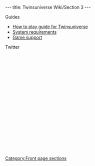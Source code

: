 ---
title: Twinsuniverse Wiki/Section 3
---

<div class="fpbox mobilecollapsible" id="fpguides"><!-- BEGIN Guides box-->
<div class="heading desktopleft mobileleft">Guides</div>
<div class="body bigmobilelinks">
* [[How to play guide for Twinsuniverse]]
* [[System requirements]]
* [[Support|Game support]]
</div>
</div><!--END Guides box-->

<div class="fpbox mobilecollapsible" id="fptwitter"><!-- BEGIN Twitter box-->
<div class="heading desktopcenter mobileleft">Twitter</div>
<div class="body" style="height: 310px; text-align: center;">
{{Twitter}}
</div>
</div><!--END Twitter box--><noinclude>

[[Category:Front page sections]]</noinclude>
